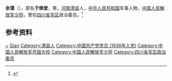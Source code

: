 '''余潜'''（{{bd|1917年||1991年}}），原名'''于焕堂'''，男，[[河南|河南]][[滑县|滑县]]人，[[中华人民共和国|中华人民共和国]]军事人物，[[中国人民解放军少将|中国人民解放军少将]]，曾任[[四川省军区|四川省军区]]政治委员。<ref>{{Cite book|title=中华军事人物大辞典|author=吴如蒿著; 陈策才, 张光彩, 赵功德等副主编|publisher=新华出版社|year=1989|isbn=|location=北京|pages=}}</ref>

== 参考资料 ==
{{reflist}}

{{中国人物小作品}}

{{Authority control}}
{{DEFAULTSORT:Yu余}}
[[Category:于姓|~]]
[[Category:余姓|Qian]]
[[Category:滑县人|Category:滑县人]]
[[Category:中国共产党党员_(1936年入党)|Category:中国共产党党员 (1936年入党)]]
[[Category:中国人民解放军开国大校|Category:中国人民解放军开国大校]]
[[Category:中国人民解放军少将|Category:中国人民解放军少将]]
[[Category:四川省军区政治委员|Category:四川省军区政治委员]]